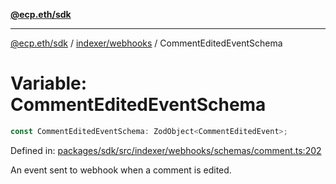 [**@ecp.eth/sdk**](../../../index.mdx)

***

[@ecp.eth/sdk](/sdk-reference/index.mdx) / [indexer/webhooks](/sdk-reference/indexer/webhooks/index.mdx) / CommentEditedEventSchema

# Variable: CommentEditedEventSchema

```ts
const CommentEditedEventSchema: ZodObject<CommentEditedEvent>;
```

Defined in: [packages/sdk/src/indexer/webhooks/schemas/comment.ts:202](https://github.com/ecp-eth/comments-monorepo/blob/main/packages/sdk/src/indexer/webhooks/schemas/comment.ts#L202)

An event sent to webhook when a comment is edited.
